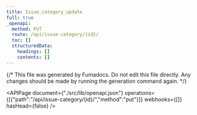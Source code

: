 ```yaml
---
title: Issue_category_update
full: true
_openapi:
  method: PUT
  route: /api/issue-category/{id}/
  toc: []
  structuredData:
    headings: []
    contents: []
---
```

{/* This file was generated by Fumadocs. Do not edit this file directly. Any changes should be made by running the generation command again. */\}

<APIPage document={"./src/lib/openapi.json"} operations={[{"path":"/api/issue-category/{id}/","method":"put"}]} webhooks={[]} hasHead={false} />
